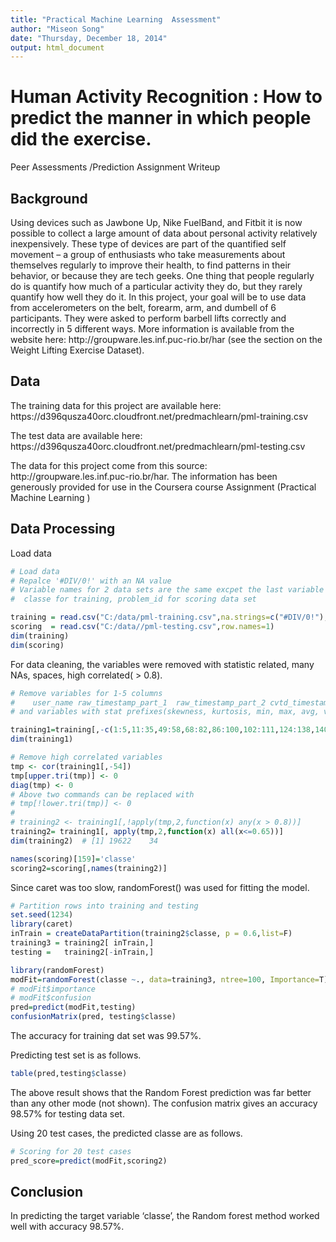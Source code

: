 ```yaml
---
title: "Practical Machine Learning  Assessment"
author: "Miseon Song"
date: "Thursday, December 18, 2014"
output: html_document
---
```



# Human Activity Recognition : How to predict the manner in which people did the exercise.

Peer Assessments /Prediction Assignment Writeup

## Background

Using devices such as Jawbone Up, Nike FuelBand, and Fitbit it is now possible to collect a large amount of data about personal activity relatively inexpensively. These type of devices are part of the quantified self movement – a group of enthusiasts who take measurements about themselves regularly to improve their health, to find patterns in their behavior, or because they are tech geeks. One thing that people regularly do is quantify how much of a particular activity they do, but they rarely quantify how well they do it. In this project, your goal will be to use data from accelerometers on the belt, forearm, arm, and dumbell of 6 participants. They were asked to perform barbell lifts correctly and incorrectly in 5 different ways. More information is available from the website here: http://groupware.les.inf.puc-rio.br/har (see the section on the Weight Lifting Exercise Dataset). 

## Data 
The training data for this project are available here: 
https://d396qusza40orc.cloudfront.net/predmachlearn/pml-training.csv

The test data are available here: 
https://d396qusza40orc.cloudfront.net/predmachlearn/pml-testing.csv

The data for this project come from this source: http://groupware.les.inf.puc-rio.br/har. The information has been generously provided for use in the Coursera course Assignment (Practical Machine Learning )

## Data Processing

Load data

```r
# Load data
# Repalce '#DIV/0!' with an NA value
# Variable names for 2 data sets are the same excpet the last variable : 
#  classe for training, problem_id for scoring data set

training = read.csv("C:/data/pml-training.csv",na.strings=c("#DIV/0!"),row.names=1)
scoring  = read.csv("C:/data//pml-testing.csv",row.names=1)
dim(training)  
dim(scoring)  
```

For data cleaning, the variables were removed with statistic related, many NAs, spaces, high correlated( > 0.8).

```r
# Remove variables for 1-5 columns 
#    user_name raw_timestamp_part_1  raw_timestamp_part_2 cvtd_timestamp	new_window
# and variables with stat prefixes(skewness, kurtosis, min, max, avg, var, stddev)

training1=training[,-c(1:5,11:35,49:58,68:82,86:100,102:111,124:138,140:149)]
dim(training1) 

# Remove high correlated variables
tmp <- cor(training1[,-54])
tmp[upper.tri(tmp)] <- 0
diag(tmp) <- 0
# Above two commands can be replaced with 
# tmp[!lower.tri(tmp)] <- 0
#
# training2 <- training1[,!apply(tmp,2,function(x) any(x > 0.8))]
training2= training1[, apply(tmp,2,function(x) all(x<=0.65))]
dim(training2)  # [1] 19622    34

names(scoring)[159]='classe'
scoring2=scoring[,names(training2)]
```

Since caret was too slow, randomForest() was used for fitting the model.


```r
# Partition rows into training and testing
set.seed(1234)
library(caret)
inTrain = createDataPartition(training2$classe, p = 0.6,list=F)
training3 = training2[ inTrain,]
testing =   training2[-inTrain,]

library(randomForest)
modFit=randomForest(classe ~., data=training3, ntree=100, Importance=T)
# modFit$importance
# modFit$confusion
pred=predict(modFit,testing)
confusionMatrix(pred, testing$classe) 
```
The accuracy for training dat set was 99.57%. 

Predicting test set is as follows.

```r
table(pred,testing$classe)
```


The above result shows that the Random Forest prediction was far better than any other mode (not shown).  The confusion matrix gives an accuracy  98.57% for testing data set.

Using 20 test cases, the predicted classe are as follows.

```r
# Scoring for 20 test cases
pred_score=predict(modFit,scoring2)
```

## Conclusion

In predicting the target variable ‘classe’, the Random forest method worked well with accuracy 98.57%. 


